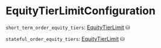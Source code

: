 # EquityTierLimitConfiguration

`short_term_order_equity_tiers`: [EquityTierLimit] ⛁

`stateful_order_equity_tiers`: [EquityTierLimit] ⛁

[EquityTierLimit]: /types/equity_tier_limit


